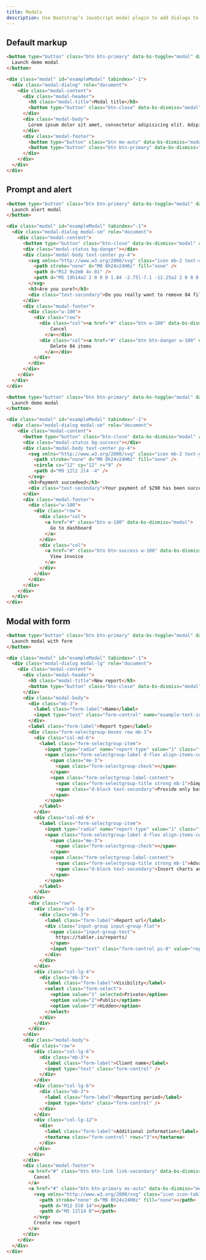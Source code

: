 ```yaml
---
title: Modals
description: Use Bootstrap’s JavaScript modal plugin to add dialogs to your site for lightboxes, user notifications, or completely custom content.
---
```


## Default markup

```html example centered height="30rem"
<button type="button" class="btn btn-primary" data-bs-toggle="modal" data-bs-target="#exampleModal">
  Launch demo modal
</button>

<div class="modal" id="exampleModal" tabindex="-1">
  <div class="modal-dialog" role="document">
    <div class="modal-content">
      <div class="modal-header">
        <h5 class="modal-title">Modal title</h5>
        <button type="button" class="btn-close" data-bs-dismiss="modal" aria-label="Close"></button>
      </div>
      <div class="modal-body">
        Lorem ipsum dolor sit amet, consectetur adipisicing elit. Adipisci animi beatae delectus deleniti dolorem eveniet facere fuga iste nemo nesciunt nihil odio perspiciatis, quia quis reprehenderit sit tempora totam unde.
      </div>
      <div class="modal-footer">
        <button type="button" class="btn me-auto" data-bs-dismiss="modal">Close</button>
        <button type="button" class="btn btn-primary" data-bs-dismiss="modal">Save changes</button>
      </div>
    </div>
  </div>
</div>
```

## Prompt and alert

```html example centered height="30rem"
<button type="button" class="btn btn-primary" data-bs-toggle="modal" data-bs-target="#exampleModal">
  Launch alert modal
</button>

<div class="modal" id="exampleModal" tabindex="-1">
  <div class="modal-dialog modal-sm" role="document">
    <div class="modal-content">
      <button type="button" class="btn-close" data-bs-dismiss="modal" aria-label="Close"></button>
      <div class="modal-status bg-danger"></div>
      <div class="modal-body text-center py-4">
        <svg xmlns="http://www.w3.org/2000/svg" class="icon mb-2 text-danger icon-lg" width="24" height="24" viewBox="0 0 24 24" stroke-width="2" stroke="currentColor" fill="none" stroke-linecap="round" stroke-linejoin="round">
          <path stroke="none" d="M0 0h24v24H0z" fill="none" />
          <path d="M12 9v2m0 4v.01" />
          <path d="M5 19h14a2 2 0 0 0 1.84 -2.75l-7.1 -12.25a2 2 0 0 0 -3.5 0l-7.1 12.25a2 2 0 0 0 1.75 2.75" />
        </svg>
        <h3>Are you sure?</h3>
        <div class="text-secondary">Do you really want to remove 84 files? What you've done cannot be undone.</div>
      </div>
      <div class="modal-footer">
        <div class="w-100">
          <div class="row">
            <div class="col"><a href="#" class="btn w-100" data-bs-dismiss="modal">
                Cancel
              </a></div>
            <div class="col"><a href="#" class="btn btn-danger w-100" data-bs-dismiss="modal">
                Delete 84 items
              </a></div>
          </div>
        </div>
      </div>
    </div>
  </div>
</div>
```

```html example centered height="30rem"
<button type="button" class="btn btn-primary" data-bs-toggle="modal" data-bs-target="#exampleModal">
  Launch demo modal
</button>

<div class="modal" id="exampleModal" tabindex="-1">
  <div class="modal-dialog modal-sm" role="document">
    <div class="modal-content">
      <button type="button" class="btn-close" data-bs-dismiss="modal" aria-label="Close"></button>
      <div class="modal-status bg-success"></div>
      <div class="modal-body text-center py-4">
        <svg xmlns="http://www.w3.org/2000/svg" class="icon mb-2 text-green icon-lg" width="24" height="24" viewBox="0 0 24 24" stroke-width="2" stroke="currentColor" fill="none" stroke-linecap="round" stroke-linejoin="round">
          <path stroke="none" d="M0 0h24v24H0z" fill="none" />
          <circle cx="12" cy="12" r="9" />
          <path d="M9 12l2 2l4 -4" />
        </svg>
        <h3>Payment succedeed</h3>
        <div class="text-secondary">Your payment of $290 has been successfully submitted. Your invoice has been sent to support@tabler.io.</div>
      </div>
      <div class="modal-footer">
        <div class="w-100">
          <div class="row">
            <div class="col">
              <a href="#" class="btn w-100" data-bs-dismiss="modal">
                Go to dashboard
              </a>
            </div>
            <div class="col">
              <a href="#" class="btn btn-success w-100" data-bs-dismiss="modal">
                View invoice
              </a>
            </div>
          </div>
        </div>
      </div>
    </div>
  </div>
</div>
```

## Modal with form

```html example centered height="30rem"
<button type="button" class="btn btn-primary" data-bs-toggle="modal" data-bs-target="#exampleModal">
  Launch modal with form
</button>

<div class="modal" id="exampleModal" tabindex="-1">
  <div class="modal-dialog modal-lg" role="document">
    <div class="modal-content">
      <div class="modal-header">
        <h5 class="modal-title">New report</h5>
        <button type="button" class="btn-close" data-bs-dismiss="modal" aria-label="Close"></button>
      </div>
      <div class="modal-body">
        <div class="mb-3">
          <label class="form-label">Name</label>
          <input type="text" class="form-control" name="example-text-input" placeholder="Your report name" />
        </div>
        <label class="form-label">Report type</label>
        <div class="form-selectgroup-boxes row mb-3">
          <div class="col-md-6">
            <label class="form-selectgroup-item">
              <input type="radio" name="report-type" value="1" class="form-selectgroup-input" checked />
              <span class="form-selectgroup-label d-flex align-items-center p-3">
                <span class="me-3">
                  <span class="form-selectgroup-check"></span>
                </span>
                <span class="form-selectgroup-label-content">
                  <span class="form-selectgroup-title strong mb-1">Simple</span>
                  <span class="d-block text-secondary">Provide only basic data needed for the report</span>
                </span>
              </span>
            </label>
          </div>
          <div class="col-md-6">
            <label class="form-selectgroup-item">
              <input type="radio" name="report-type" value="1" class="form-selectgroup-input" />
              <span class="form-selectgroup-label d-flex align-items-center p-3">
                <span class="me-3">
                  <span class="form-selectgroup-check"></span>
                </span>
                <span class="form-selectgroup-label-content">
                  <span class="form-selectgroup-title strong mb-1">Advanced</span>
                  <span class="d-block text-secondary">Insert charts and additional advanced analyses to be inserted in the report</span>
                </span>
              </span>
            </label>
          </div>
        </div>
        <div class="row">
          <div class="col-lg-8">
            <div class="mb-3">
              <label class="form-label">Report url</label>
              <div class="input-group input-group-flat">
                <span class="input-group-text">
                  https://tabler.io/reports/
                </span>
                <input type="text" class="form-control ps-0" value="report-01" autocomplete="off" />
              </div>
            </div>
          </div>
          <div class="col-lg-4">
            <div class="mb-3">
              <label class="form-label">Visibility</label>
              <select class="form-select">
                <option value="1" selected>Private</option>
                <option value="2">Public</option>
                <option value="3">Hidden</option>
              </select>
            </div>
          </div>
        </div>
      </div>
      <div class="modal-body">
        <div class="row">
          <div class="col-lg-6">
            <div class="mb-3">
              <label class="form-label">Client name</label>
              <input type="text" class="form-control" />
            </div>
          </div>
          <div class="col-lg-6">
            <div class="mb-3">
              <label class="form-label">Reporting period</label>
              <input type="date" class="form-control" />
            </div>
          </div>
          <div class="col-lg-12">
            <div>
              <label class="form-label">Additional information</label>
              <textarea class="form-control" rows="3"></textarea>
            </div>
          </div>
        </div>
      </div>
      <div class="modal-footer">
        <a href="#" class="btn btn-link link-secondary" data-bs-dismiss="modal">
          Cancel
        </a>
        <a href="#" class="btn btn-primary ms-auto" data-bs-dismiss="modal">
          <svg xmlns="http://www.w3.org/2000/svg" class="icon icon-tabler icon-tabler-plus" width="24" height="24" viewBox="0 0 24 24" stroke-width="2" stroke="currentColor" fill="none" stroke-linecap="round" stroke-linejoin="round">
            <path stroke="none" d="M0 0h24v24H0z" fill="none"></path>
            <path d="M12 5l0 14"></path>
            <path d="M5 12l14 0"></path>
          </svg>
          Create new report
        </a>
      </div>
    </div>
  </div>
</div>
```
